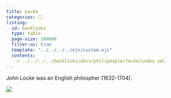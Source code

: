 ```yaml
---
title: Locke
categories: ⚪
listing:
  id: backlinks
  type: table
  page-size: 100000
  filter-ui: true
  template: "../../../../ejs/custom.ejs"
  contents:
    - ../../../../backlinks/docs/phil/people/locke/index.yml
---
```


John Locke was an English philospher (1632-1704).

![](/images/headshots/locke.jpeg)
